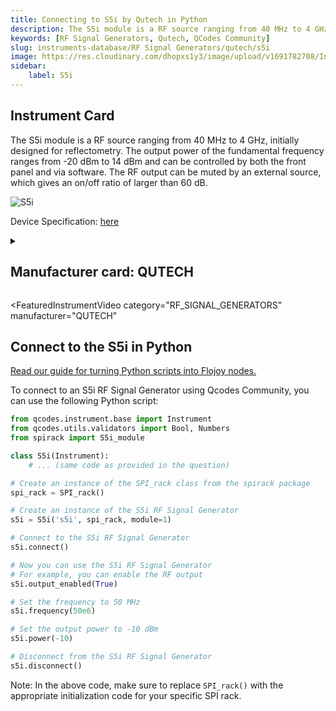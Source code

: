 ```yaml
---
title: Connecting to S5i by Qutech in Python
description: The S5i module is a RF source ranging from 40 MHz to 4 GHz, initially designed for reflectometry. The output power of the fundamental frequency ranges from -20 dBm to 14 dBm and can be controlled by both the front panel and via software. The RF output can be muted by an external source, which gives an on/off ratio of larger than 60 dB.
keywords: [RF Signal Generators, Qutech, QCodes Community] 
slug: instruments-database/RF Signal Generators/qutech/s5i 
image: https://res.cloudinary.com/dhopxs1y3/image/upload/v1691782708/Instruments/RF%20Signal%20Generator/S5i/S5i.png
sidebar:
    label: S5i 
---
```



## Instrument Card

The S5i module is a RF source ranging from 40 MHz to 4 GHz, initially designed for reflectometry. The output power of the fundamental frequency ranges from -20 dBm to 14 dBm and can be controlled by both the front panel and via software. The RF output can be muted by an external source, which gives an on/off ratio of larger than 60 dB.



![S5i](https://res.cloudinary.com/dhopxs1y3/image/upload/v1691782708/Instruments/RF%20Signal%20Generator/S5i/S5i.png)

Device Specification: [here](/instruments-database/all-instruments)

<details style={{ marginTop: "15px"}}>
<summary><h2 style={{display:'inline'}}>Manufacturer card: QUTECH</h2></summary>

![QUTECH](https://res.cloudinary.com/dhopxs1y3/image/upload/v1692806156/Instruments/Vendor%20Logos/QuTech.png)

At QuTech, we work on a radically new technology with world-changing potential. Our mission: to develop scalable prototypes of a quantum computer and an inherently safe quantum internet, based on the fundamental laws of quantum mechanics.

- Headquarters: CJ Delft, Netherlands
- Yearly Revenue (millions, USD): 41.3
- Vendor Website: [here](https://qutech.nl/)

</details>


<FeaturedInstrumentVideo
  category="RF_SIGNAL_GENERATORS"
  manufacturer="QUTECH"
></FeaturedInstrumentVideo>

## Connect to the S5i in Python

[Read our guide for turning Python scripts into Flojoy nodes.](https://docs.flojoy.ai/contribution/blocks/custom-flojoy-block/)



<Tabs>
<TabItem value="Flojoy" label="Flojoy" className="flojoy-instrument-tabs">

<NodeCardCollection category="RF_SIGNAL_GENERATORS" manufacturer="Qutech"></NodeCardCollection>

</TabItem>
<TabItem value="QCodes Community" label="QCodes Community">

To connect to an S5i RF Signal Generator using Qcodes Community, you can use the following Python script:

```python
from qcodes.instrument.base import Instrument
from qcodes.utils.validators import Bool, Numbers
from spirack import S5i_module

class S5i(Instrument):
    # ... (same code as provided in the question)

# Create an instance of the SPI_rack class from the spirack package
spi_rack = SPI_rack()

# Create an instance of the S5i RF Signal Generator
s5i = S5i('s5i', spi_rack, module=1)

# Connect to the S5i RF Signal Generator
s5i.connect()

# Now you can use the S5i RF Signal Generator
# For example, you can enable the RF output
s5i.output_enabled(True)

# Set the frequency to 50 MHz
s5i.frequency(50e6)

# Set the output power to -10 dBm
s5i.power(-10)

# Disconnect from the S5i RF Signal Generator
s5i.disconnect()
```

Note: In the above code, make sure to replace `SPI_rack()` with the appropriate initialization code for your specific SPI rack.

</TabItem>
</Tabs>